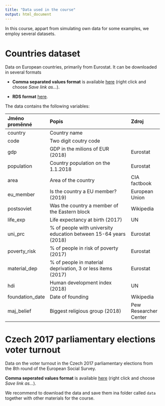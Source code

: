 ```yaml
---
title: "Data used in the course"
output: html_document
---
```


In this course, appart from simulating own data for some examples, we employ several datasets.

# Countries dataset

Data on European countries, primarily from Eurostat. It can be downloaded in several formats

- **Comma separated values format** is available [here](https://github.com/Sociology-FA-CU/appliedregressioninr/blob/main/data/countries.csv) (right click and choose *Save link as...*).

- **RDS format** [here](https://github.com/Sociology-FA-CU/appliedregressioninr/blob/main/data/countries.rds).

The data contains the following variables:

|Jméno proměnné |Popis                                                            |Zdroj                |
|:--------------|:----------------------------------------------------------------|:--------------------|
|country        |Country name                                                     |                     |
|code           |Two digit coutry code                                            |                     |
|gdp            |GDP in the milions of EUR (2018)                                 |Eurostat             |
|population     |Country population on the 1.1.2018                               |Eurostat             |
|area           |Area of the country                                              |CIA factbook         |
|eu_member      |Is the country a EU member?   (2019)                             |European Union       |
|postsoviet     |Was the country a member of the Eastern block                    |Wikipedia            |
|life_exp       |Life expectancy at birth (2017)                                  |UN                   |
|uni_prc        |% of people with university education between 15-64 years (2018) |Eurostat             |
|poverty_risk   |% of people in risk of poverty (2017)                            |Eurostat             |
|material_dep   |% of people in material deprivation, 3 or less items (2017)      |Eurostat             |
|hdi            |Human development index (2018)                                   |UN                   |
|foundation_date|Date of founding                                                 |Wikipedia            |
|maj_belief     |Biggest religious group (2018)                                   |Pew Researcher Center|


# Czech 2017 parliamentary elections voter turnout

Data on the voter turnout in the Czech 2017 parliamentary elections from the 8th round of the European Social Survey. 

**Comma seperated values format** is available [here](https://github.com/Sociology-FA-CU/appliedregressioninr/blob/main/data/parl_vote_2017.csv) (right click and choose *Save link as...*).

We recommend to download the data and save them ina folder called `data` together with other materials for the course.